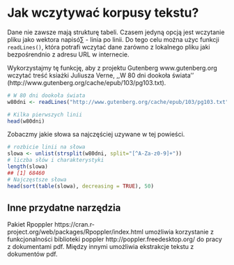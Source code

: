 # Jak wczytywać korpusy tekstu?

Dane nie zawsze mają strukturę tabeli. Czasem jedyną opcją jest wczytanie pliku jako wektora napisó∑ - linia po linii. Do tego celu można użyc funkcji `readLines()`, która potrafi wczytać dane zarówno z lokalnego pliku jaki bezpośrendnio z adresu URL w internecie.

Wykorzystajmy tę funkcję, aby z projektu Gutenberg www.gutenberg.org wczytać treść ksiażki Juliusza Verne, ,,W 80 dni dookoła świata'' (http://www.gutenberg.org/cache/epub/103/pg103.txt).

```r
# W 80 dni dookoła świata
w80dni <- readLines("http://www.gutenberg.org/cache/epub/103/pg103.txt")

# Kilka pierwszych linii
head(w80dni)
```

Zobaczmy jakie słowa sa najczęściej uzywane w tej powieści.

```r
# rozbicie linii na słowa
slowa <- unlist(strsplit(w80dni, split="[^A-Za-z0-9]+"))
# liczba słów i charakterystyki
length(slowa)
## [1] 68460
# Najczęstsze słowa
head(sort(table(slowa), decreasing = TRUE), 50)
```


## Inne przydatne narzędzia

Pakiet Rpoppler https://cran.r-project.org/web/packages/Rpoppler/index.html umożliwia korzystanie z funkcjonalności biblioteki poppler http://poppler.freedesktop.org/ do pracy z dokumentami pdf. Między innymi umożliwia ekstrakcje tekstu z dokumentów pdf.



